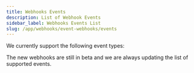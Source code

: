 ```yaml
---
title: Webhooks Events
description: List of Webhook Events
sidebar_label: Webhooks Events List
slug: /app/webhooks/event-webhooks/events
---
```



We currently support the following event types:

<EventWebhookList />

The new webhooks are still in beta and we are always updating the list of supported events.
